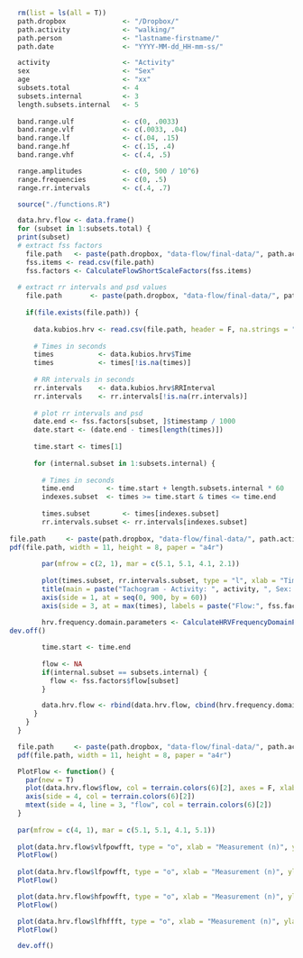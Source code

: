 ```r
  rm(list = ls(all = T))
  path.dropbox              <- "/Dropbox/"
  path.activity             <- "walking/" 
  path.person               <- "lastname-firstname/"
  path.date                 <- "YYYY-MM-dd_HH-mm-ss/"

  activity                  <- "Activity"
  sex                       <- "Sex"
  age                       <- "xx"
  subsets.total             <- 4
  subsets.internal          <- 3
  length.subsets.internal   <- 5
  
  band.range.ulf            <- c(0, .0033)
  band.range.vlf            <- c(.0033, .04)
  band.range.lf             <- c(.04, .15)
  band.range.hf             <- c(.15, .4)
  band.range.vhf            <- c(.4, .5)

  range.amplitudes          <- c(0, 500 / 10^6)
  range.frequencies         <- c(0, .5)
  range.rr.intervals        <- c(.4, .7)
```

```r
  source("./functions.R")
```

```r

  data.hrv.flow <- data.frame()
  for (subset in 1:subsets.total) {
  print(subset)
  # extract fss factors
    file.path   <- paste(path.dropbox, "data-flow/final-data/", path.activity, path.person, path.date, "scale.csv", sep ="")
    fss.items <- read.csv(file.path)
    fss.factors <- CalculateFlowShortScaleFactors(fss.items)
  
  # extract rr intervals and psd values 
    file.path       <- paste(path.dropbox, "data-flow/final-data/", path.activity, path.person, path.date, "subset-", subset, "/hrv-data.txt", sep ="")
    
    if(file.exists(file.path)) {
  
      data.kubios.hrv <- read.csv(file.path, header = F, na.strings = "", fill = T, skip = 97, col.names = c("NA1", "Time", "RRInterval", "FFTFrequency", "FFTPSD", "ARFrequency", "ARPSD", "NA2", "NA3", "NA4", "NA5"))
      
      # Times in seconds
      times           <- data.kubios.hrv$Time
      times           <- times[!is.na(times)]
      
      # RR intervals in seconds
      rr.intervals    <- data.kubios.hrv$RRInterval
      rr.intervals    <- rr.intervals[!is.na(rr.intervals)]
      
      # plot rr intervals and psd
      date.end <- fss.factors[subset, ]$timestamp / 1000
      date.start <- (date.end - times[length(times)])
      
      time.start <- times[1]
      
      for (internal.subset in 1:subsets.internal) {
        
        # Times in seconds
        time.end        <- time.start + length.subsets.internal * 60 
        indexes.subset  <- times >= time.start & times <= time.end
        
        times.subset        <- times[indexes.subset]
        rr.intervals.subset <- rr.intervals[indexes.subset]
      
file.path     <- paste(path.dropbox, "data-flow/final-data/", path.activity, path.person, substr(path.date, 1, 19), "-", "subset-", subset, "-", internal.subset, "-rr-intervals-and-psd.pdf", sep ="")
pdf(file.path, width = 11, height = 8, paper = "a4r")
    
        par(mfrow = c(2, 1), mar = c(5.1, 5.1, 4.1, 2.1))
      
        plot(times.subset, rr.intervals.subset, type = "l", xlab = "Time (s)", ylab = "RR Interval (s)", xaxs = "i", yaxs = "i", xaxt = "n", ylim = range.rr.intervals)
        title(main = paste("Tachogram - Activity: ", activity, ", Sex: ", sex, ", Age: ", age, ", Subset ", subset, "/",  subsets.total, " - ", internal.subset, sep = ""), sub = paste("Start: ", as.POSIXct(date.start, tz = "Europe/Berlin", origin = "1970-01-01"), ", End: ", as.POSIXct(date.end, tz = "Europe/Berlin", origin = "1970-01-01"), sep = ""))
        axis(side = 1, at = seq(0, 900, by = 60))
        axis(side = 3, at = max(times), labels = paste("Flow:", fss.factors$flow[subset]))
  
        hrv.frequency.domain.parameters <- CalculateHRVFrequencyDomainParameters(times.subset, rr.intervals.subset, band.range.ulf, band.range.vlf, band.range.lf, band.range.hf, band.range.vhf, "welch", 4, 256, .5, T, range.frequencies, range.amplitudes)      
dev.off()

        time.start <- time.end
        
        flow <- NA
        if(internal.subset == subsets.internal) {
          flow <- fss.factors$flow[subset]
        }

        data.hrv.flow <- rbind(data.hrv.flow, cbind(hrv.frequency.domain.parameters, flow))
      }
    }
  }
```

```r

  file.path     <- paste(path.dropbox, "data-flow/final-data/", path.activity, path.person, substr(path.date, 1, 19), "-bands-and-flow.pdf", sep ="")
  pdf(file.path, width = 11, height = 8, paper = "a4r")

  PlotFlow <- function() {
    par(new = T)
    plot(data.hrv.flow$flow, col = terrain.colors(6)[2], axes = F, xlab = NA, ylab = NA, type = "o", pch = 19)
    axis(side = 4, col = terrain.colors(6)[2])
    mtext(side = 4, line = 3, "flow", col = terrain.colors(6)[2])
  }
  
  par(mfrow = c(4, 1), mar = c(5.1, 5.1, 4.1, 5.1))
  
  plot(data.hrv.flow$vlfpowfft, type = "o", xlab = "Measurement (n)", ylab = expression(VLF~(ms^2)), ylim = c(0, 1200), pch = 19)
  PlotFlow()
  
  plot(data.hrv.flow$lfpowfft, type = "o", xlab = "Measurement (n)", ylab = expression(LF~(ms^2)), ylim = c(0, 10), pch = 19)
  PlotFlow()

  plot(data.hrv.flow$hfpowfft, type = "o", xlab = "Measurement (n)", ylab = expression(HF~(ms^2)), ylim = c(0, 10), pch = 19)
  PlotFlow()

  plot(data.hrv.flow$lfhffft, type = "o", xlab = "Measurement (n)", ylab = "LF/HF", ylim = c(0, 5), pch = 19)
  PlotFlow()

  dev.off()
```